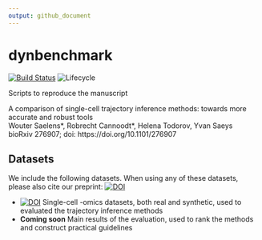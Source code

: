 ```yaml
---
output: github_document
---
```


<!-- README.md is generated from README.Rmd. Please edit that file -->

# dynbenchmark

[![Build Status](https://api.travis-ci.org/dynverse/dynbenchmark.svg)](https://travis-ci.org/dynverse/dynbenchmark)
![Lifecycle](https://img.shields.io/badge/lifecycle-experimental-orange.svg)

Scripts to reproduce the manuscript

A comparison of single-cell trajectory inference methods: towards more accurate and robust tools  
Wouter Saelens\*, Robrecht Cannoodt\*, Helena Todorov, Yvan Saeys  
bioRxiv 276907; doi: https://doi.org/10.1101/276907


## Datasets

We include the following datasets. When using any of these datasets, please also cite our preprint: [![DOI](https://zenodo.org/badge/DOI/10.1101/276907.svg)](https://doi.org/10.1101/276907)

* [![DOI](https://zenodo.org/badge/DOI/10.5281/zenodo.1211533.svg)](https://doi.org/10.5281/zenodo.1211533) Single-cell -omics datasets, both real and synthetic, used to evaluated the trajectory inference methods
* **Coming soon** Main results of the evaluation, used to rank the methods and construct practical guidelines

